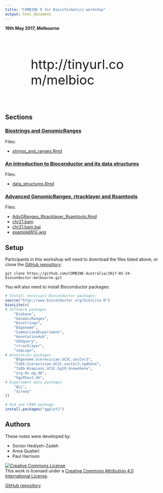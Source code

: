 ```yaml
---
title: "COMBINE R for Bioinformatics workshop"
output: html_document
---
```


**19th May 2017, Melbourne**

<div style="font-size: 300%; margin: 2em;">
http://tinyurl.com/melbioc
</div>

## Sections

### [Biostrings and GenomicRanges](strings_and_ranges.html)

Files:

* [strings_and_ranges.Rmd](strings_and_ranges.Rmd)

### [An introduction to Bioconductor and its data structures](data_structures.html)

Files:

* [data_structures.Rmd](data_structures.Rmd)

### [Advanced GenomicRanges, rtracklayer and Rsamtools](AdvGRanges_Rtracklayer_Rsamtools.html)

Files:

* [AdvGRanges_Rtracklayer_Rsamtools.Rmd](AdvGRanges_Rtracklayer_Rsamtools.Rmd)
* [chr21.bam](chr21.bam)
* [chr21.bam.bai](chr21.bam.bai)
* [exampleWIG.wig](exampleWIG.wig)


## Setup

Participants in this workshop will need to download the files listed above, or clone the 
[GitHub repository](https://github.com/COMBINE-Australia/2017-05-19-bioconductor-melbourne):

```
git clone https://github.com/COMBINE-Australia/2017-05-19-bioconductor-melbourne.git
```

You will also need to install Bioconductor packages:

```r
# Install necessary Bioconductor packages:
source("http://www.bioconductor.org/biocLite.R")
biocLite(c(
# Software packages
    "Biobase",
    "GenomicRanges",
    "Biostrings", 
    "BSgenome", 
    "SummarizedExperiment",
    "AnnotationHub",
    "GEOquery",
    "rtracklayer",
    "seqLogo",
# Annotation packages
    "BSgenome.Scerevisiae.UCSC.sacCer3",
    "TxDb.Scerevisiae.UCSC.sacCer3.sgdGene",
    "TxDb.Hsapiens.UCSC.hg19.knownGene",
    "org.Hs.eg.db",
    "hgu95av2.db",
# Experiment data packages
    "ALL",
    "airway"
))

# And one CRAN package:
install.packages("ggplot2")
```

## Authors

These notes were developed by:

* Soroor Hediyeh-Zadeh
* Anna Qualieri
* Paul Harrison

<a rel="license" href="http://creativecommons.org/licenses/by/4.0/"><img alt="Creative Commons License" style="border-width:0" src="CC-BY.png" /></a><br />This work is licensed under a <a rel="license" href="http://creativecommons.org/licenses/by/4.0/">Creative Commons Attribution 4.0 International License</a>.

[GitHub repository](https://github.com/COMBINE-Australia/2017-05-19-bioconductor-melbourne)

